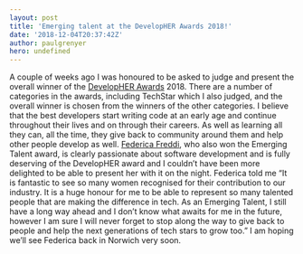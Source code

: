 ```yaml
---
layout: post
title: 'Emerging talent at the DevelopHER Awards 2018!'
date: '2018-12-04T20:37:42Z'
author: paulgrenyer
hero: undefined
---
```




A couple of weeks ago I was honoured to be asked to judge and present the overall winner of the [DevelopHER Awards](https://developherawards.com/) 2018. There are a number of categories in the awards, including TechStar which I also judged, and the overall winner is chosen from the winners of the other categories. I believe that the best developers start writing code at an early age and continue throughout their lives and on through their careers. As well as learning all they can, all the time, they give back to community around them and help other people develop as well. [Federica Freddi](https://www.linkedin.com/in/federicafreddi/), who also won the Emerging Talent award, is clearly passionate about software development and is fully deserving of the DevelopHER award and I couldn’t have been more delighted to be able to present her with it on the night. Federica told me “It is fantastic to see so many women recognised for their contribution to our industry. It is a huge honour for me to be able to represent so many talented people that are making the difference in tech. As an Emerging Talent, I still have a long way ahead and I don’t know what awaits for me in the future, however I am sure I will never forget to stop along the way to give back to people and help the next generations of tech stars to grow too.” I am hoping we’ll see Federica back in Norwich very soon.